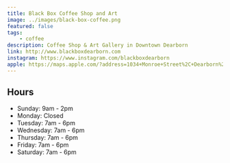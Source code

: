 ```yaml
---
title: Black Box Coffee Shop and Art
image: ../images/black-box-coffee.png
featured: false
tags:
    - coffee
description: Coffee Shop & Art Gallery in Downtown Dearborn
link: http://www.blackboxdearborn.com
instagram: https://www.instagram.com/blackboxdearborn
apple: https://maps.apple.com/?address=1034+Monroe+Street%2C+Dearborn%2C+MI+48124%2C+United+States&auid=9075678337634760023&ll=42.3055746%2C-83.244008&lsp=9902&q=Black+Box
---
```


## Hours

- Sunday: 9am - 2pm
- Monday: Closed
- Tuesday: 7am - 6pm
- Wednesday: 7am - 6pm
- Thursday: 7am - 6pm
- Friday: 7am - 6pm
- Saturday: 7am - 6pm